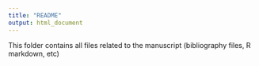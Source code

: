 ```yaml
---
title: "README"
output: html_document
---
```


This folder contains all files related to the manuscript (bibliography files, R markdown, etc)